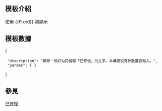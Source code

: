 <includeonly><!-- 在這裡加入模板的保護標識 --></includeonly><noinclude>{{Documentation subpage}}</noinclude>
<!-- 在本行下編輯模板說明 -->
== 模板介紹 ==
使用 <nowiki>{{Fixed}}</nowiki> 將顯示 {{Fixed}}

== 模板數據 ==
{{TemplateDataHeader}}
<templatedata>{
  "description": "顯示一個打勾符號和「已修復」的文字。本模板沒有參數需要輸入。",
  "params": { }
}</templatedata>

== 參見 ==
{{Template:Done/See_also}}

<includeonly>
<!-- 本行下加入模板的分類 -->
[[Category:訊息圖示模板|已修復]]

</includeonly>